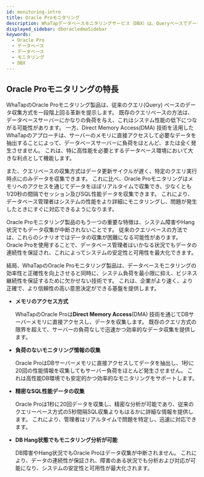 ```yaml
---
id: monitoring-intro
title: Oracle Proモニタリング
description: WhaTapデータベースモニタリングサービス（DBX）は、Queryベースでデータを収集し、性能モニタリングサービスを提供します。
displayed_sidebar: dboracledmaSidebar
keywords:
  - Oracle Pro
  - データベース
  - データベース
  - モニタリング
  - DBX
---
```



<Dbintroductiondesc />

<DBsupportNote />

## Oracle Proモニタリングの特長

WhaTapのOracle Proモニタリング製品は、従来のクエリ(Query) ベースのデータ収集方式を一段階上回る革新を提示します。 既存のクエリベースの方法は、データベースサーバーにかなりの負荷を与え、これはシステム性能の低下につながる可能性があります。 一方、Direct Memory Access(DMA) 技術を活用したWhaTapのアプローチは、サーバーのメモリに直接アクセスして必要なデータを抽出することによって、データベースサーバーに負荷をほとんど、または全く発生させません。 これは、特に高性能を必要とするデータベース環境において大きな利点として機能します。

また、クエリベースの収集方式はデータ更新サイクルが遅く、特定のクエリ実行時点にのみデータを収集できます。 これに比べ、Oracle Proモニタリングはメモリへのアクセスを通じてデータをほぼリアルタイムで収集でき、少なくとも1/20秒の間隔でセッション及びSQL性能データを収集できます。 これにより、データベース管理者はシステムの性能をより詳細にモニタリングし、問題が発生したときにすぐに対応できるようになります。

Oracle Proモニタリング製品のもう一つの重要な特徴は、システム障害やHang状況でもデータ収集が中断されないことです。 従来のクエリベースの方法では、これらのシナリオではデータの収集が困難になる可能性があります。 Oracle Proを使用することで、データベース管理者はいかなる状況でもデータの連続性を保証され、これによってシステムの安定性と可用性を最大化できます。

結局、WhaTapのOracle Proモニタリング製品は、データベースモニタリングの効率性と正確性を向上させると同時に、システム負荷を最小限に抑え、ビジネス継続性を保証するために欠かせない技術です。 これは、企業がより速く、より正確で、より信頼性の高い意思決定ができる基盤を提供します。

- **メモリのアクセス方式**

  WhaTapのOracle Proは**Direct Memory Access**(DMA) 技術を通じてDBサーバーメモリに直接アクセスし、データを収集します。 既存のクエリ方式の限界を超えて、サーバーの負荷なしで迅速かつ効率的なデータ収集を提供します。

- **負荷のないモニタリング情報の収集**

  Oracle ProはDBサーバーメモリに直接アクセスしてデータを抽出し、1秒に20回の性能情報を収集してもサーバー負荷をほとんど発生させません。 これは高性能DB環境でも安定的かつ効率的なモニタリングをサポートします。

- **精密なSQL性能データの収集**

  Oracle Proは1秒に20回データを収集し、精密な分析が可能であり、従来のクエリーベース方式の5秒間隔SQL収集よりもはるかに詳細な情報を提供します。 これにより、管理者はリアルタイムで問題を特定し、迅速に対応できます。

- **DB Hang状態でもモニタリング分析が可能**

  DB障害やHang状況でもOracle Proはデータ収集が中断されません。 これにより、データの連続性が保証され、障害のある状況でも分析および対応が可能になり、システムの安定性と可用性が最大化されます。
